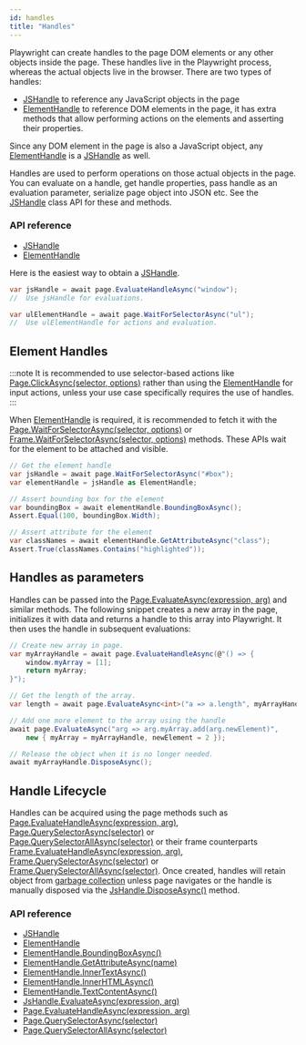 ```yaml
---
id: handles
title: "Handles"
---
```


Playwright can create handles to the page DOM elements or any other objects inside the page. These handles live in the Playwright process, whereas the actual objects live in the browser. There are two types of handles:
- [JSHandle] to reference any JavaScript objects in the page
- [ElementHandle] to reference DOM elements in the page, it has extra methods that allow performing actions on the elements and asserting their properties.

Since any DOM element in the page is also a JavaScript object, any [ElementHandle] is a [JSHandle] as well.

Handles are used to perform operations on those actual objects in the page. You can evaluate on a handle, get handle properties, pass handle as an evaluation parameter, serialize page object into JSON etc. See the [JSHandle] class API for these and methods.

### API reference
- [JSHandle]
- [ElementHandle]

Here is the easiest way to obtain a [JSHandle].

```csharp
var jsHandle = await page.EvaluateHandleAsync("window");
//  Use jsHandle for evaluations.
```

```csharp
var ulElementHandle = await page.WaitForSelectorAsync("ul");
//  Use ulElementHandle for actions and evaluation.
```

## Element Handles

:::note
It is recommended to use selector-based actions like [Page.ClickAsync(selector, options)](./api/class-page.mdx#page-click) rather than using the [ElementHandle] for input actions, unless your use case specifically requires the use of handles.
:::

When [ElementHandle] is required, it is recommended to fetch it with the [Page.WaitForSelectorAsync(selector, options)](./api/class-page.mdx#page-wait-for-selector) or [Frame.WaitForSelectorAsync(selector, options)](./api/class-frame.mdx#frame-wait-for-selector) methods. These APIs wait for the element to be attached and visible.

```csharp
// Get the element handle
var jsHandle = await page.WaitForSelectorAsync("#box");
var elementHandle = jsHandle as ElementHandle;

// Assert bounding box for the element
var boundingBox = await elementHandle.BoundingBoxAsync();
Assert.Equal(100, boundingBox.Width);

// Assert attribute for the element
var classNames = await elementHandle.GetAttributeAsync("class");
Assert.True(classNames.Contains("highlighted"));
```

## Handles as parameters

Handles can be passed into the [Page.EvaluateAsync(expression, arg)](./api/class-page.mdx#page-evaluate) and similar methods. The following snippet creates a new array in the page, initializes it with data and returns a handle to this array into Playwright. It then uses the handle in subsequent evaluations:

```csharp
// Create new array in page.
var myArrayHandle = await page.EvaluateHandleAsync(@"() => {
    window.myArray = [1];
    return myArray;
}");

// Get the length of the array.
var length = await page.EvaluateAsync<int>("a => a.length", myArrayHandle);

// Add one more element to the array using the handle
await page.EvaluateAsync("arg => arg.myArray.add(arg.newElement)",
    new { myArray = myArrayHandle, newElement = 2 });

// Release the object when it is no longer needed.
await myArrayHandle.DisposeAsync();
```

## Handle Lifecycle

Handles can be acquired using the page methods such as [Page.EvaluateHandleAsync(expression, arg)](./api/class-page.mdx#page-evaluate-handle), [Page.QuerySelectorAsync(selector)](./api/class-page.mdx#page-query-selector) or [Page.QuerySelectorAllAsync(selector)](./api/class-page.mdx#page-query-selector-all) or their frame counterparts [Frame.EvaluateHandleAsync(expression, arg)](./api/class-frame.mdx#frame-evaluate-handle), [Frame.QuerySelectorAsync(selector)](./api/class-frame.mdx#frame-query-selector) or [Frame.QuerySelectorAllAsync(selector)](./api/class-frame.mdx#frame-query-selector-all). Once created, handles will retain object from [garbage collection](https://developer.mozilla.org/en-US/docs/Web/JavaScript/Memory_Management) unless page navigates or the handle is manually disposed via the [JsHandle.DisposeAsync()](./api/class-jshandle.mdx#js-handle-dispose) method.

### API reference
- [JSHandle]
- [ElementHandle]
- [ElementHandle.BoundingBoxAsync()](./api/class-elementhandle.mdx#element-handle-bounding-box)
- [ElementHandle.GetAttributeAsync(name)](./api/class-elementhandle.mdx#element-handle-get-attribute)
- [ElementHandle.InnerTextAsync()](./api/class-elementhandle.mdx#element-handle-inner-text)
- [ElementHandle.InnerHTMLAsync()](./api/class-elementhandle.mdx#element-handle-inner-html)
- [ElementHandle.TextContentAsync()](./api/class-elementhandle.mdx#element-handle-text-content)
- [JsHandle.EvaluateAsync(expression, arg)](./api/class-jshandle.mdx#js-handle-evaluate)
- [Page.EvaluateHandleAsync(expression, arg)](./api/class-page.mdx#page-evaluate-handle)
- [Page.QuerySelectorAsync(selector)](./api/class-page.mdx#page-query-selector)
- [Page.QuerySelectorAllAsync(selector)](./api/class-page.mdx#page-query-selector-all)

[Accessibility]: ./api/class-accessibility.mdx "Accessibility"
[Browser]: ./api/class-browser.mdx "Browser"
[BrowserContext]: ./api/class-browsercontext.mdx "BrowserContext"
[BrowserType]: ./api/class-browsertype.mdx "BrowserType"
[ConsoleMessage]: ./api/class-consolemessage.mdx "ConsoleMessage"
[Dialog]: ./api/class-dialog.mdx "Dialog"
[Download]: ./api/class-download.mdx "Download"
[ElementHandle]: ./api/class-elementhandle.mdx "ElementHandle"
[FileChooser]: ./api/class-filechooser.mdx "FileChooser"
[Frame]: ./api/class-frame.mdx "Frame"
[JSHandle]: ./api/class-jshandle.mdx "JSHandle"
[Keyboard]: ./api/class-keyboard.mdx "Keyboard"
[Locator]: ./api/class-locator.mdx "Locator"
[Mouse]: ./api/class-mouse.mdx "Mouse"
[Page]: ./api/class-page.mdx "Page"
[Playwright]: ./api/class-playwright.mdx "Playwright"
[Request]: ./api/class-request.mdx "Request"
[Response]: ./api/class-response.mdx "Response"
[Route]: ./api/class-route.mdx "Route"
[Selectors]: ./api/class-selectors.mdx "Selectors"
[TimeoutError]: ./api/class-timeouterror.mdx "TimeoutError"
[Touchscreen]: ./api/class-touchscreen.mdx "Touchscreen"
[Tracing]: ./api/class-tracing.mdx "Tracing"
[Video]: ./api/class-video.mdx "Video"
[WebSocket]: ./api/class-websocket.mdx "WebSocket"
[WebSocketFrame]: ./api/class-websocketframe.mdx "WebSocketFrame"
[Worker]: ./api/class-worker.mdx "Worker"
[Element]: https://developer.mozilla.org/en-US/docs/Web/API/element "Element"
[EvaluationArgument]: ./core-concepts.mdx#evaluation-argument "EvaluationArgument"
[Promise]: https://developer.mozilla.org/en-US/docs/Web/JavaScript/Reference/Global_Objects/Promise "Promise"
[iterator]: https://developer.mozilla.org/en-US/docs/Web/JavaScript/Reference/Iteration_protocols "Iterator"
[origin]: https://developer.mozilla.org/en-US/docs/Glossary/Origin "Origin"
[selector]: https://developer.mozilla.org/en-US/docs/Web/CSS/CSS_Selectors "selector"
[Serializable]: https://developer.mozilla.org/en-US/docs/Web/JavaScript/Reference/Global_Objects/JSON/stringify#Description "Serializable"
[UIEvent.detail]: https://developer.mozilla.org/en-US/docs/Web/API/UIEvent/detail "UIEvent.detail"
[UnixTime]: https://en.wikipedia.org/wiki/Unix_time "Unix Time"
[xpath]: https://developer.mozilla.org/en-US/docs/Web/XPath "xpath"

[Array]: https://developer.mozilla.org/en-US/docs/Web/JavaScript/Reference/Global_Objects/Array "Array"
[boolean]: https://developer.mozilla.org/en-US/docs/Web/JavaScript/Data_structures#Boolean_type "Boolean"
[Buffer]: https://nodejs.org/api/buffer.html#buffer_class_buffer "Buffer"
[ChildProcess]: https://nodejs.org/api/child_process.html "ChildProcess"
[Error]: https://nodejs.org/api/errors.html#errors_class_error "Error"
[EventEmitter]: https://nodejs.org/api/events.html#events_class_eventemitter "EventEmitter"
[function]: https://developer.mozilla.org/en-US/docs/Web/JavaScript/Reference/Global_Objects/Function "Function"
[Map]: https://developer.mozilla.org/en-US/docs/Web/JavaScript/Reference/Global_Objects/Map "Map"
[null]: https://developer.mozilla.org/en-US/docs/Web/JavaScript/Reference/Global_Objects/null "null"
[number]: https://developer.mozilla.org/en-US/docs/Web/JavaScript/Data_structures#Number_type "Number"
[Object]: https://developer.mozilla.org/en-US/docs/Web/JavaScript/Reference/Global_Objects/Object "Object"
[Promise]: https://developer.mozilla.org/en-US/docs/Web/JavaScript/Reference/Global_Objects/Promise "Promise"
[Readable]: https://nodejs.org/api/stream.html#stream_class_stream_readable "Readable"
[RegExp]: https://developer.mozilla.org/en-US/docs/Web/JavaScript/Reference/Global_Objects/RegExp "RegExp"
[void]: https://developer.mozilla.org/en-US/docs/Web/JavaScript/Reference/Global_Objects/undefined "void"
[string]: https://developer.mozilla.org/en-US/docs/Web/JavaScript/Data_structures#String_type "string"
[URL]: https://nodejs.org/api/url.html "URL"

[Action]: https://docs.microsoft.com/en-us/dotnet/api/system.action-1?view=net-5.0 "Action"
[Func]: https://docs.microsoft.com/en-us/dotnet/api/system.func-2?view=net-5.0 "Func"
[IEnumerable]: https://docs.microsoft.com/en-us/dotnet/api/system.collections.ienumerable?view=net-5.0 "IEnumerable"
[TResult]: https://docs.microsoft.com/en-us/dotnet/api/system.threading.tasks.task-1?view=net-5.0 "TResult"

[all available image tags]: https://mcr.microsoft.com/v2/playwright/tags/list "all available image tags"
[Docker Hub]: https://hub.docker.com/_/microsoft-playwright "Docker Hub"
[Dockerfile.focal]: https://github.com/microsoft/playwright/blob/master/utils/docker/Dockerfile.focal "Dockerfile.focal"